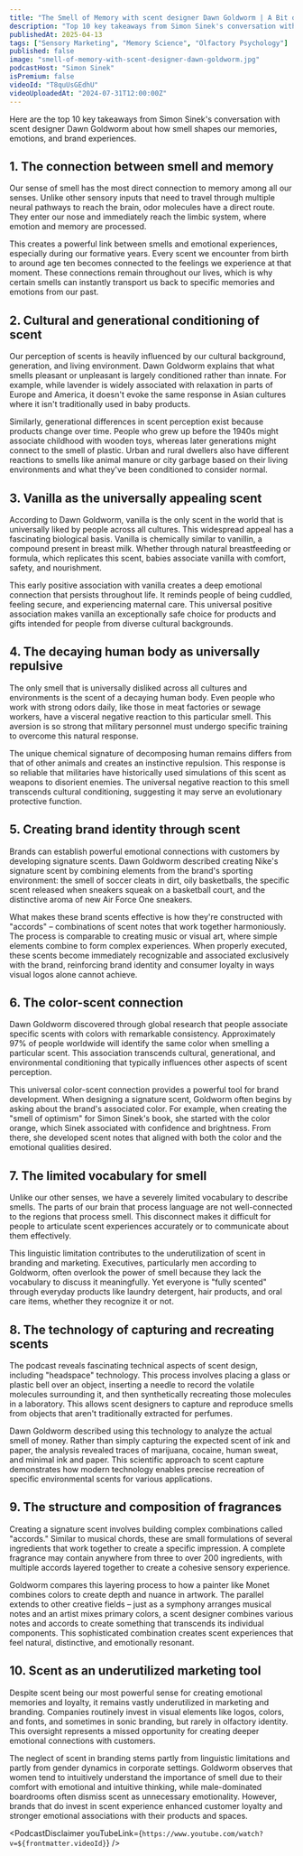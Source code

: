```yaml
---
title: "The Smell of Memory with scent designer Dawn Goldworm | A Bit of Optimism Podcast"
description: "Top 10 key takeaways from Simon Sinek's conversation with scent designer Dawn Goldworm about how smell shapes our memories, emotions, and brand experiences."
publishedAt: 2025-04-13
tags: ["Sensory Marketing", "Memory Science", "Olfactory Psychology"]
published: false
image: "smell-of-memory-with-scent-designer-dawn-goldworm.jpg"
podcastHost: "Simon Sinek"
isPremium: false
videoId: "T8quUsGEdhU"
videoUploadedAt: "2024-07-31T12:00:00Z"
---
```



<PodcastSummaryPageLayout frontmatter={frontmatter}>

Here are the top 10 key takeaways from Simon Sinek's conversation with scent designer Dawn Goldworm about how smell shapes our memories, emotions, and brand experiences.

## 1. The connection between smell and memory

Our sense of smell has the most direct connection to memory among all our senses. Unlike other sensory inputs that need to travel through multiple neural pathways to reach the brain, odor molecules have a direct route. They enter our nose and immediately reach the limbic system, where emotion and memory are processed.

This creates a powerful link between smells and emotional experiences, especially during our formative years. Every scent we encounter from birth to around age ten becomes connected to the feelings we experience at that moment. These connections remain throughout our lives, which is why certain smells can instantly transport us back to specific memories and emotions from our past.

## 2. Cultural and generational conditioning of scent

Our perception of scents is heavily influenced by our cultural background, generation, and living environment. Dawn Goldworm explains that what smells pleasant or unpleasant is largely conditioned rather than innate. For example, while lavender is widely associated with relaxation in parts of Europe and America, it doesn't evoke the same response in Asian cultures where it isn't traditionally used in baby products.

Similarly, generational differences in scent perception exist because products change over time. People who grew up before the 1940s might associate childhood with wooden toys, whereas later generations might connect to the smell of plastic. Urban and rural dwellers also have different reactions to smells like animal manure or city garbage based on their living environments and what they've been conditioned to consider normal.

## 3. Vanilla as the universally appealing scent

According to Dawn Goldworm, vanilla is the only scent in the world that is universally liked by people across all cultures. This widespread appeal has a fascinating biological basis. Vanilla is chemically similar to vanillin, a compound present in breast milk. Whether through natural breastfeeding or formula, which replicates this scent, babies associate vanilla with comfort, safety, and nourishment.

This early positive association with vanilla creates a deep emotional connection that persists throughout life. It reminds people of being cuddled, feeling secure, and experiencing maternal care. This universal positive association makes vanilla an exceptionally safe choice for products and gifts intended for people from diverse cultural backgrounds.

## 4. The decaying human body as universally repulsive

The only smell that is universally disliked across all cultures and environments is the scent of a decaying human body. Even people who work with strong odors daily, like those in meat factories or sewage workers, have a visceral negative reaction to this particular smell. This aversion is so strong that military personnel must undergo specific training to overcome this natural response.

The unique chemical signature of decomposing human remains differs from that of other animals and creates an instinctive repulsion. This response is so reliable that militaries have historically used simulations of this scent as weapons to disorient enemies. The universal negative reaction to this smell transcends cultural conditioning, suggesting it may serve an evolutionary protective function.

## 5. Creating brand identity through scent

Brands can establish powerful emotional connections with customers by developing signature scents. Dawn Goldworm described creating Nike's signature scent by combining elements from the brand's sporting environment: the smell of soccer cleats in dirt, oily basketballs, the specific scent released when sneakers squeak on a basketball court, and the distinctive aroma of new Air Force One sneakers.

What makes these brand scents effective is how they're constructed with "accords" – combinations of scent notes that work together harmoniously. The process is comparable to creating music or visual art, where simple elements combine to form complex experiences. When properly executed, these scents become immediately recognizable and associated exclusively with the brand, reinforcing brand identity and consumer loyalty in ways visual logos alone cannot achieve.

## 6. The color-scent connection

Dawn Goldworm discovered through global research that people associate specific scents with colors with remarkable consistency. Approximately 97% of people worldwide will identify the same color when smelling a particular scent. This association transcends cultural, generational, and environmental conditioning that typically influences other aspects of scent perception.

This universal color-scent connection provides a powerful tool for brand development. When designing a signature scent, Goldworm often begins by asking about the brand's associated color. For example, when creating the "smell of optimism" for Simon Sinek's book, she started with the color orange, which Sinek associated with confidence and brightness. From there, she developed scent notes that aligned with both the color and the emotional qualities desired.

## 7. The limited vocabulary for smell

Unlike our other senses, we have a severely limited vocabulary to describe smells. The parts of our brain that process language are not well-connected to the regions that process smell. This disconnect makes it difficult for people to articulate scent experiences accurately or to communicate about them effectively.

This linguistic limitation contributes to the underutilization of scent in branding and marketing. Executives, particularly men according to Goldworm, often overlook the power of smell because they lack the vocabulary to discuss it meaningfully. Yet everyone is "fully scented" through everyday products like laundry detergent, hair products, and oral care items, whether they recognize it or not.

## 8. The technology of capturing and recreating scents

The podcast reveals fascinating technical aspects of scent design, including "headspace" technology. This process involves placing a glass or plastic bell over an object, inserting a needle to record the volatile molecules surrounding it, and then synthetically recreating those molecules in a laboratory. This allows scent designers to capture and reproduce smells from objects that aren't traditionally extracted for perfumes.

Dawn Goldworm described using this technology to analyze the actual smell of money. Rather than simply capturing the expected scent of ink and paper, the analysis revealed traces of marijuana, cocaine, human sweat, and minimal ink and paper. This scientific approach to scent capture demonstrates how modern technology enables precise recreation of specific environmental scents for various applications.

## 9. The structure and composition of fragrances

Creating a signature scent involves building complex combinations called "accords." Similar to musical chords, these are small formulations of several ingredients that work together to create a specific impression. A complete fragrance may contain anywhere from three to over 200 ingredients, with multiple accords layered together to create a cohesive sensory experience.

Goldworm compares this layering process to how a painter like Monet combines colors to create depth and nuance in artwork. The parallel extends to other creative fields – just as a symphony arranges musical notes and an artist mixes primary colors, a scent designer combines various notes and accords to create something that transcends its individual components. This sophisticated combination creates scent experiences that feel natural, distinctive, and emotionally resonant.

## 10. Scent as an underutilized marketing tool

Despite scent being our most powerful sense for creating emotional memories and loyalty, it remains vastly underutilized in marketing and branding. Companies routinely invest in visual elements like logos, colors, and fonts, and sometimes in sonic branding, but rarely in olfactory identity. This oversight represents a missed opportunity for creating deeper emotional connections with customers.

The neglect of scent in branding stems partly from linguistic limitations and partly from gender dynamics in corporate settings. Goldworm observes that women tend to intuitively understand the importance of smell due to their comfort with emotional and intuitive thinking, while male-dominated boardrooms often dismiss scent as unnecessary emotionality. However, brands that do invest in scent experience enhanced customer loyalty and stronger emotional associations with their products and spaces.

<PodcastDisclaimer
  youTubeLink={`https://www.youtube.com/watch?v=${frontmatter.videoId}`}
/>

</PodcastSummaryPageLayout>
